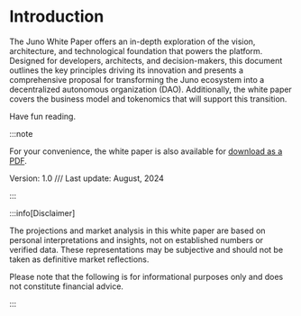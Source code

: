 # Introduction

The Juno White Paper offers an in-depth exploration of the vision, architecture, and technological foundation that powers the platform. Designed for developers, architects, and decision-makers, this document outlines the key principles driving its innovation and presents a comprehensive proposal for transforming the Juno ecosystem into a decentralized autonomous organization (DAO). Additionally, the white paper covers the business model and tokenomics that will support this transition.

Have fun reading.

:::note

For your convenience, the white paper is also available for [download as a PDF](./assets/juno-white-paper.pdf).

Version: 1.0 /// Last update: August, 2024

:::

:::info[Disclaimer]

The projections and market analysis in this white paper are based on personal interpretations and insights, not on established numbers or verified data. These representations may be subjective and should not be taken as definitive market reflections.

Please note that the following is for informational purposes only and does not constitute financial advice.

:::
